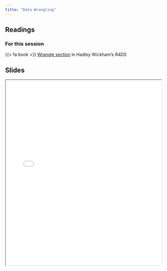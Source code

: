 ```yaml
---
title: "Data Wrangling"
---
```


## Readings

### For this session

{{< fa book >}} [Wrangle section](https://r4ds.had.co.nz/wrangle-intro.html) in Hadley Wickham's *R4DS*

## Slides

```{=html}
<iframe class="slide-deck" src="../_site/slides/05-class.html" width = "100%" height = 600px></iframe>
```
